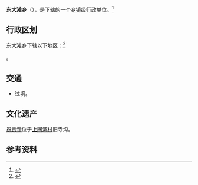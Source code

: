 {{中国乡级行政区|62/06/23/203/000}}

'''东大滩乡'''（{{bo|z=བདེ་ཡངས་ཞང༌།|p=Dêyang  Xang}}），是{{PRC admin/fullname|62/06/23/203/000|3}}下辖的一个[[乡镇|乡镇]]级行政单位。<ref>{{PRC admin/ref sgc|{{PRC admin/parent|62/06/23/203/000}}}}</ref>

== 行政区划 ==

东大滩乡下辖以下地区：<ref>{{PRC admin/ref sgc|62/06/23/203/000}}</ref>

{{PRC admin/children|62/06/23/203/000}}。

== 交通 ==
* {{中国国道名|338}}过境。

== 文化遗产 ==
[[祝贡寺|祝贡寺]]位于[[上圈湾村|上圈湾村]]旧寺沟。

== 参考资料 ==
{{reflist}}

{{行政区划小作品}}
{{PRC admin/navcat|62/06/23/203/000}}